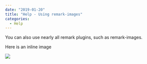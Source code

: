 ```yaml
---
date: "2019-01-20"
title: "Help - Using remark-images"
categories:
  - Help
---
```


You can also use nearly all remark plugins, such as remark-images.

Here is an inline image

![](./315.jpg)
